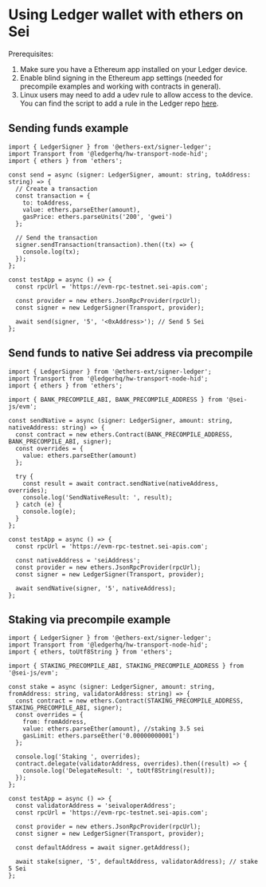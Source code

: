 # Using Ledger wallet with ethers on Sei

Prerequisites:

1. Make sure you have a Ethereum app installed on your Ledger device.
2. Enable blind signing in the Ethereum app settings (needed for precompile
   examples and working with contracts in general).
3. Linux users may need to add a udev rule to allow access to the device. You
   can find the script to add a rule in the Ledger repo
   [here](https://github.com/LedgerHQ/udev-rules).

## Sending funds example

```tsx copy
import { LedgerSigner } from '@ethers-ext/signer-ledger';
import Transport from '@ledgerhq/hw-transport-node-hid';
import { ethers } from 'ethers';

const send = async (signer: LedgerSigner, amount: string, toAddress: string) => {
  // Create a transaction
  const transaction = {
    to: toAddress,
    value: ethers.parseEther(amount),
    gasPrice: ethers.parseUnits('200', 'gwei')
  };

  // Send the transaction
  signer.sendTransaction(transaction).then((tx) => {
    console.log(tx);
  });
};

const testApp = async () => {
  const rpcUrl = 'https://evm-rpc-testnet.sei-apis.com';

  const provider = new ethers.JsonRpcProvider(rpcUrl);
  const signer = new LedgerSigner(Transport, provider);

  await send(signer, '5', '<0xAddress>'); // Send 5 Sei
};
```

## Send funds to native Sei address via precompile

```tsx copy
import { LedgerSigner } from '@ethers-ext/signer-ledger';
import Transport from '@ledgerhq/hw-transport-node-hid';
import { ethers } from 'ethers';

import { BANK_PRECOMPILE_ABI, BANK_PRECOMPILE_ADDRESS } from '@sei-js/evm';

const sendNative = async (signer: LedgerSigner, amount: string, nativeAddress: string) => {
  const contract = new ethers.Contract(BANK_PRECOMPILE_ADDRESS, BANK_PRECOMPILE_ABI, signer);
  const overrides = {
    value: ethers.parseEther(amount)
  };

  try {
    const result = await contract.sendNative(nativeAddress, overrides);
    console.log('SendNativeResult: ', result);
  } catch (e) {
    console.log(e);
  }
};

const testApp = async () => {
  const rpcUrl = 'https://evm-rpc-testnet.sei-apis.com';

  const nativeAddress = 'seiAddress';
  const provider = new ethers.JsonRpcProvider(rpcUrl);
  const signer = new LedgerSigner(Transport, provider);

  await sendNative(signer, '5', nativeAddress);
};
```

## Staking via precompile example

```tsx copy
import { LedgerSigner } from '@ethers-ext/signer-ledger';
import Transport from '@ledgerhq/hw-transport-node-hid';
import { ethers, toUtf8String } from 'ethers';

import { STAKING_PRECOMPILE_ABI, STAKING_PRECOMPILE_ADDRESS } from '@sei-js/evm';

const stake = async (signer: LedgerSigner, amount: string, fromAddress: string, validatorAddress: string) => {
  const contract = new ethers.Contract(STAKING_PRECOMPILE_ADDRESS, STAKING_PRECOMPILE_ABI, signer);
  const overrides = {
    from: fromAddress,
    value: ethers.parseEther(amount), //staking 3.5 sei
    gasLimit: ethers.parseEther('0.00000000001')
  };

  console.log('Staking ', overrides);
  contract.delegate(validatorAddress, overrides).then((result) => {
    console.log('DelegateResult: ', toUtf8String(result));
  });
};

const testApp = async () => {
  const validatorAddress = 'seivaloperAddress';
  const rpcUrl = 'https://evm-rpc-testnet.sei-apis.com';

  const provider = new ethers.JsonRpcProvider(rpcUrl);
  const signer = new LedgerSigner(Transport, provider);

  const defaultAddress = await signer.getAddress();

  await stake(signer, '5', defaultAddress, validatorAddress); // stake 5 Sei
};
```
